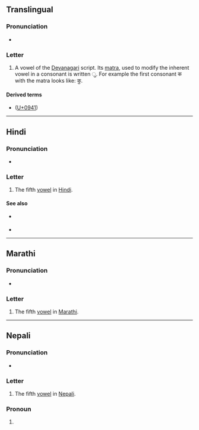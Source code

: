 {{character info}}
==Translingual==

===Pronunciation===
* {{IPA|mul|/ʊ/|/u/}} {{qualifier|varies by language and context}}

===Letter===
{{mul-Deva|u}}

# A vowel of the [[Devanagari]] script. Its [[matra]], used to modify the inherent vowel in a consonant is written &#x0941;. For example the first consonant क with the matra looks like: कु.

====Derived terms====
* {{l|mul|ु}} ([[U+0941]])

----

==Hindi==

===Pronunciation===
* {{IPA|hi|/ʊ/}}

===Letter===
{{head|hi|letter}}

# The fifth [[vowel]] in [[Hindi]].

====See also====
* {{sense|matra}} {{l|hi|ु}}
* {{list:Devanagari script letters/hi}}

----

==Marathi==

===Pronunciation===
* {{IPA|mr|/u/}}

===Letter===
{{head|mr|letter}}

# The fifth [[vowel]] in [[Marathi]].

----

==Nepali==

===Pronunciation===
* {{ne-IPA}}

===Letter===
{{head|ne|letter}}

# The fifth [[vowel]] in [[Nepali]].
===Pronoun===
{{ne-pos|pronoun}}

# {{nonstandard form of|ne|ऊ}}